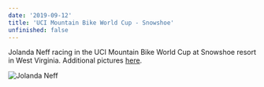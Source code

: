 ```yaml
---
date: '2019-09-12'
title: 'UCI Mountain Bike World Cup - Snowshoe'
unfinished: false
---
```


Jolanda Neff racing in the UCI Mountain Bike World Cup at Snowshoe resort in West Virginia. Additional pictures [here](https://photos.app.goo.gl/TBetUcdntspLxsun6).

![Jolanda Neff](B17Y7130.jpg)
